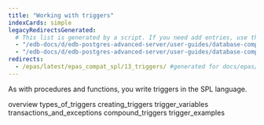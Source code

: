 ```yaml
---
title: "Working with triggers"
indexCards: simple
legacyRedirectsGenerated:
  # This list is generated by a script. If you need add entries, use the `legacyRedirects` key.
  - "/edb-docs/d/edb-postgres-advanced-server/user-guides/database-compatibility-for-oracle-developers-guide/9.6/Database_Compatibility_for_Oracle_Developers_Guide_v9.6.1.082.html"
  - "/edb-docs/d/edb-postgres-advanced-server/user-guides/database-compatibility-for-oracle-developers-guide/9.5/Database_Compatibility_for_Oracle_Developers_Guide.1.176.html"
redirects:
  - /epas/latest/epas_compat_spl/13_triggers/ #generated for docs/epas/reorg-role-use-case-mode
---
```


<div id="triggers" class="registered_link"></div>

As with procedures and functions, you write triggers in the SPL language. 

<div class="toctree" maxdepth="3">

overview types_of_triggers creating_triggers trigger_variables transactions_and_exceptions compound_triggers trigger_examples

</div>
